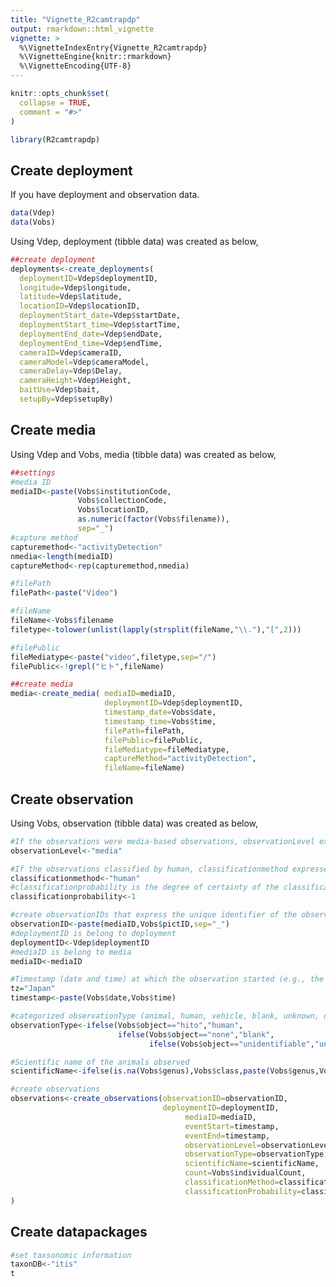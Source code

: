 ```yaml
---
title: "Vignette_R2camtrapdp"
output: rmarkdown::html_vignette
vignette: >
  %\VignetteIndexEntry{Vignette_R2camtrapdp}
  %\VignetteEngine{knitr::rmarkdown}
  %\VignetteEncoding{UTF-8}
---
```


```r
knitr::opts_chunk$set(
  collapse = TRUE,
  comment = "#>"
)
```

```r
library(R2camtrapdp)
```

## Create deployment

If you have deployment and observation data.

```r
data(Vdep)
data(Vobs)
```
Using Vdep, deployment (tibble data) was created as below,
```r
##create deployment
deployments<-create_deployments(
  deploymentID=Vdep$deploymentID,
  longitude=Vdep$longitude,
  latitude=Vdep$latitude,
  locationID=Vdep$locationID,
  deploymentStart_date=Vdep$startDate,
  deploymentStart_time=Vdep$startTime,
  deploymentEnd_date=Vdep$endDate,
  deploymentEnd_time=Vdep$endTime,
  cameraID=Vdep$cameraID,
  cameraModel=Vdep$cameraModel,
  cameraDelay=Vdep$Delay,
  cameraHeight=Vdep$Height,
  baitUse=Vdep$bait,
  setupBy=Vdep$setupBy)
```

## Create media
Using Vdep and Vobs, media (tibble data) was created as below,
```r
##settings
#media ID
mediaID<-paste(Vobs$institutionCode,
               Vobs$collectionCode,
               Vobs$locationID,
               as.numeric(factor(Vobs$filename)),
               sep="_")
#capture method
capturemethod<-"activityDetection"
nmedia<-length(mediaID)
captureMethod<-rep(capturemethod,nmedia)

#filePath
filePath<-paste("Video")

#fileName
fileName<-Vobs$filename
filetype<-tolower(unlist(lapply(strsplit(fileName,"\\."),"[",2)))

#filePublic
fileMediatype<-paste("video",filetype,sep="/")
filePublic<-!grepl("ヒト",fileName)

##create media
media<-create_media( mediaID=mediaID,
                     deploymentID=Vdep$deploymentID,
                     timestamp_date=Vobs$date,
                     timestamp_time=Vobs$time,
                     filePath=filePath,
                     filePublic=filePublic,
                     fileMediatype=fileMediatype,
                     captureMethod="activityDetection",
                     fileName=fileName)
```

## Create observation
Using Vobs, observation (tibble data) was created as below,
```r
#If the observations were media-based observations, observationLevel expressed as "media"
observationLevel<-"media"

#If the observations classified by human, classificationmethod expressed as "humam" 
classificationmethod<-"human"
#classificationprobability is the degree of certainty of the classification of the observed object (1=maximum certainty)
classificationprobability<-1

#create observationIDs that express the unique identifier of the observation 
observationID<-paste(mediaID,Vobs$pictID,sep="_")
#deploymentID is belong to deployment
deploymentID<-Vdep$deploymentID
#mediaID is belong to media
mediaID<-mediaID

#Timestamp (date and time) at which the observation started (e.g., the timestamp when the video or photo was taken)
tz="Japan"
timestamp<-paste(Vobs$date,Vobs$time)

#categorized observationType (animal, human, vehicle, blank, unknown, or unclassified)
observationType<-ifelse(Vobs$object=="hito","human",
                        ifelse(Vobs$object=="none","blank",
                               ifelse(Vobs$object=="unidentifiable","unknown","animal")))

#Scientific name of the animals observed
scientificName<-ifelse(is.na(Vobs$genus),Vobs$class,paste(Vobs$genus,Vobs$species))

#create observations
observations<-create_observations(observationID=observationID,
                                  deploymentID=deploymentID,
                                       mediaID=mediaID,
                                       eventStart=timestamp,
                                       eventEnd=timestamp,
                                       observationLevel=observationLevel,
                                       observationType=observationType,
                                       scientificName=scientificName,
                                       count=Vobs$individualCount,
                                       classificationMethod=classificationmethod,
                                       classificationProbability=classificationprobability
)

```

## Create datapackages
```r
#set taxsonomic information
taxonDB<-"itis"
t

```